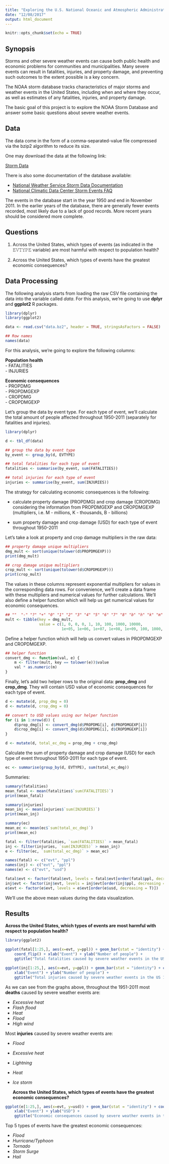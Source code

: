 ```yaml
---
title: "Exploring the U.S. National Oceanic and Atmospheric Administration's (NOAA) storm database."
date: "12/08/2017"
output: html_document
---
```


```r
knitr::opts_chunk$set(echo = TRUE)
```

## Synopsis

Storms and other severe weather events can cause both public health and economic problems for communities and municipalities. Many severe events can result in fatalities, injuries, and property damage, and preventing such outcomes to the extent possible is a key concern.

The NOAA storm database tracks characteristics of major storms and weather events in the United States, including when and where they occur, as well as estimates of any fatalities, injuries, and property damage.

The basic goal of this project is to explore the NOAA Storm Database and answer some basic questions about severe weather events. 

## Data
The data come in the form of a comma-separated-value file compressed via the bzip2 algorithm to reduce its size.

One may download the data at the following link:

[Storm Data](https://d396qusza40orc.cloudfront.net/repdata%2Fdata%2FStormData.csv.bz2 "")  

There is also some documentation of the database available:

- [National Weather Service Storm Data Documentation](https://d396qusza40orc.cloudfront.net/repdata%2Fpeer2_doc%2Fpd01016005curr.pdf "")
- [National Climatic Data Center Storm Events FAQ](https://d396qusza40orc.cloudfront.net/repdata%2Fpeer2_doc%2FNCDC%20Storm%20Events-FAQ%20Page.pdf "")


The events in the database start in the year 1950 and end in November 2011. In the earlier years of the database, there are generally fewer events recorded, most likely due to a lack of good records. More recent years should be considered more complete.


## Questions

1. Across the United States, which types of events (as indicated in the 𝙴𝚅𝚃𝚈𝙿𝙴 variable) are most harmful with respect to population health?   

2. Across the United States, which types of events have the greatest economic consequences?  


## Data Processing

The following analysis starts from loading  the raw CSV file containing the data into the variable called *data*. 
For this analysis, we're going to use **dplyr** and **ggplot2** R packages.

```r
library(dplyr)
library(ggplot2)

data <- read.csv("data.bz2", header = TRUE, stringsAsFactors = FALSE)
```

```r
## Row names
names(data)
```



For this analysis, we're going to explore the following columns:  

**Population health**  
- FATALITIES  
- INJURIES  

**Economic consequences**  
- PROPDMG   
- PROPDMGEXP  
- CROPDMG   
- CROPDMGEXP   


Let's group the data by event type. For each type of event, we'll calculate the total amount of people affected throughout 1950-2011 (separately for fatalities and injuries).  


```r
library(dplyr)

d <- tbl_df(data)

## group the data by event type
by_event <- group_by(d, EVTYPE)

## total fatalities for each type of event 
fatalities <- summarise(by_event, sum(FATALITIES))

## total injuries for each type of event
injuries <- summarise(by_event, sum(INJURIES))

```

The strategy for calculating economic consequences is the following:  

- calculate property damage (PROPDMG) and crop damage (CROPDMG) considering the information from PROPDMGEXP and CROPDMGEXP (multipliers, i.e.  M - millions, K - thousands, B - billions)    

- sum property damage and crop damage (USD) for each type of event throughout 1950-2011   

Let's take a look at property and crop damage multipliers in the raw data:  

```r
## property damage unique multipliers
dmg_mult <- sort(unique(tolower(d$PROPDMGEXP)))
print(dmg_mult)

## crop damage unique multipliers
crop_mult <- sort(unique(tolower(d$CROPDMGEXP)))
print(crop_mult)
```

The values in these columns represent exponential multipliers for values in the corresponding data rows.
For convenience, we'll create a data frame with these multipliers and numerical values for further calculations.
We'll also define a helper function which will help us get numerical values for economic consequences.

```r
## ""  "-" "?" "+" "0" "1" "2" "3" "4" "5" "6" "7" "8" "b" "h" "k" "m"
mult <- tibble(key = dmg_mult, 
               value = c(1, 0, 0, 0, 1, 10, 100, 1000, 10000,
                         1e+05, 1e+06, 1e+07, 1e+08, 1e+09, 100, 1000, 1e+06))
```



Define a helper function which will help us convert values in PROPDMGEXP and CROPDMGEXP.
```r
## helper function
convert_dmg <- function(val, e) {
    m <- filter(mult, key == tolower(e))$value
    val * as.numeric(m)
}

```


Finally, let's add two helper rows to the original data: **prop_dmg** and **crop_dmg**. They will contain USD value of economic consequences for each type of event.

```r
d <- mutate(d, prop_dmg = 0) 
d <- mutate(d, crop_dmg = 0) 

## convert to USD values using our helper function
for (i in 1:nrow(d)) {
    d$prop_dmg[i] <- convert_dmg(d$PROPDMG[i], d$PROPDMGEXP[i])
    d$crop_dmg[i] <- convert_dmg(d$CROPDMG[i], d$CROPDMGEXP[i])
}

d <- mutate(d, total_ec_dmg = prop_dmg + crop_dmg) 
```

Calculate the sum of property damage and crop damage (USD) for each type of event throughout 1950-2011 for each type of event.

```r
ec <- summarise(group_by(d, EVTYPE), sum(total_ec_dmg))
```



Summaries:  

```r
summary(fatalities)
mean_fatal <- mean(fatalities$`sum(FATALITIES)`)
print(mean_fatal)

summary(injuries)
mean_inj <- mean(injuries$`sum(INJURIES)`)
print(mean_inj)

summary(ec)
mean_ec <- mean(ec$`sum(total_ec_dmg)`)
print(mean_ec)

fatal <- filter(fatalities, `sum(FATALITIES)` > mean_fatal)
inj <- filter(injuries, `sum(INJURIES)` > mean_inj)
e <- filter(ec, `sum(total_ec_dmg)` > mean_ec)

names(fatal) <- c("evt", "ppl")
names(inj) <- c("evt", "ppl")
names(e) <- c("evt", "usd")

fatal$evt <- factor(fatal$evt, levels = fatal$evt[order(fatal$ppl, decreasing = T)])
inj$evt <- factor(inj$evt, levels = inj$evt[order(inj$ppl, decreasing = T)])
e$evt <- factor(e$evt, levels = e$evt[order(e$usd, decreasing = T)])
```

We'll use the above mean values during the data visualization.

## Results

**Across the United States, which types of events are most harmful with respect to population health?**

```r
library(ggplot2)

ggplot(fatal[1:25,], aes(x=evt, y=ppl)) + geom_bar(stat = "identity") +
    coord_flip() + xlab("Event") + ylab("Number of people") + 
    ggtitle("Total fatalities caused by severe weather events in the US 1950-2011")

ggplot(inj[1:25,], aes(x=evt, y=ppl)) + geom_bar(stat = "identity") + coord_flip() +
    xlab("Event") + ylab("Number of people") + 
    ggtitle("Total injuries caused by severe weather events in the US 1950-2011")

```

As we can see from the graphs above, throughout the 1951-2011 most **deaths** caused by severe weather events are:  

- *Excessive heat*  
- *Flash flood*  
- *Heat*  
- *Flood*  
- *High wind*

Most **injuries** caused by severe weather events are: 

- *Flood*  
- *Excessive heat*  
- *Lightning*  
- *Heat*  
- *Ice storm*  


  **Across the United States, which types of events have the greatest economic consequences?**

```r
ggplot(e[1:25,], aes(x=evt, y=usd)) + geom_bar(stat = "identity") + coord_flip() +
    xlab("Event") + ylab("USD") +
    ggtitle("Economic consequences caused by severe weather events in the US 1950-2011")

```

Top 5 types of events have the greatest economic consequences:  

- *Flood*  
- *Hurricane/Typhoon*  
- *Tornado*  
- *Storm Surge*  
- *Hail*  